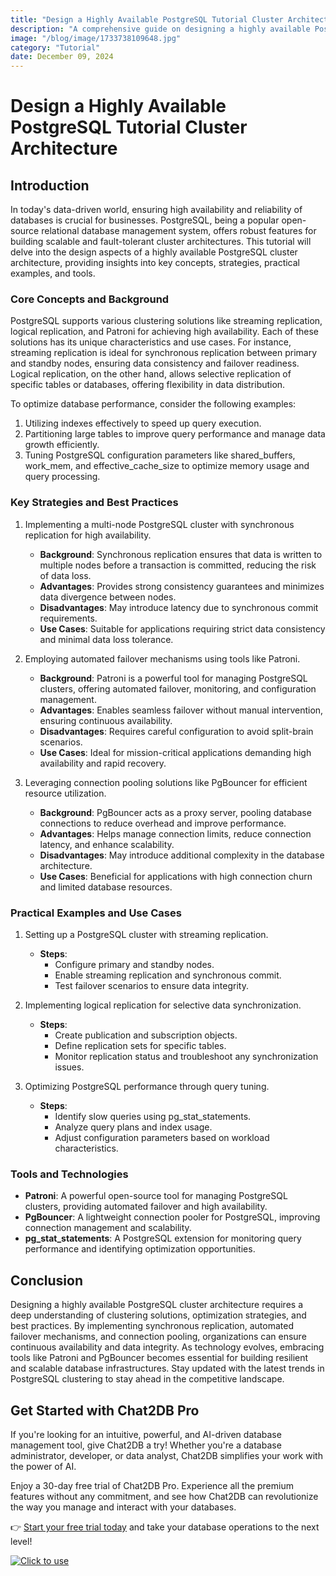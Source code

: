```yaml
---
title: "Design a Highly Available PostgreSQL Tutorial Cluster Architecture"
description: "A comprehensive guide on designing a highly available PostgreSQL cluster architecture, covering key concepts, strategies, practical examples, and tools."
image: "/blog/image/1733738109648.jpg"
category: "Tutorial"
date: December 09, 2024
---
```


# Design a Highly Available PostgreSQL Tutorial Cluster Architecture

## Introduction

In today's data-driven world, ensuring high availability and reliability of databases is crucial for businesses. PostgreSQL, being a popular open-source relational database management system, offers robust features for building scalable and fault-tolerant cluster architectures. This tutorial will delve into the design aspects of a highly available PostgreSQL cluster architecture, providing insights into key concepts, strategies, practical examples, and tools.

### Core Concepts and Background

PostgreSQL supports various clustering solutions like streaming replication, logical replication, and Patroni for achieving high availability. Each of these solutions has its unique characteristics and use cases. For instance, streaming replication is ideal for synchronous replication between primary and standby nodes, ensuring data consistency and failover readiness. Logical replication, on the other hand, allows selective replication of specific tables or databases, offering flexibility in data distribution.

To optimize database performance, consider the following examples:
1. Utilizing indexes effectively to speed up query execution.
2. Partitioning large tables to improve query performance and manage data growth efficiently.
3. Tuning PostgreSQL configuration parameters like shared_buffers, work_mem, and effective_cache_size to optimize memory usage and query processing.

### Key Strategies and Best Practices

1. Implementing a multi-node PostgreSQL cluster with synchronous replication for high availability.
   - **Background**: Synchronous replication ensures that data is written to multiple nodes before a transaction is committed, reducing the risk of data loss.
   - **Advantages**: Provides strong consistency guarantees and minimizes data divergence between nodes.
   - **Disadvantages**: May introduce latency due to synchronous commit requirements.
   - **Use Cases**: Suitable for applications requiring strict data consistency and minimal data loss tolerance.

2. Employing automated failover mechanisms using tools like Patroni.
   - **Background**: Patroni is a powerful tool for managing PostgreSQL clusters, offering automated failover, monitoring, and configuration management.
   - **Advantages**: Enables seamless failover without manual intervention, ensuring continuous availability.
   - **Disadvantages**: Requires careful configuration to avoid split-brain scenarios.
   - **Use Cases**: Ideal for mission-critical applications demanding high availability and rapid recovery.

3. Leveraging connection pooling solutions like PgBouncer for efficient resource utilization.
   - **Background**: PgBouncer acts as a proxy server, pooling database connections to reduce overhead and improve performance.
   - **Advantages**: Helps manage connection limits, reduce connection latency, and enhance scalability.
   - **Disadvantages**: May introduce additional complexity in the database architecture.
   - **Use Cases**: Beneficial for applications with high connection churn and limited database resources.

### Practical Examples and Use Cases

1. Setting up a PostgreSQL cluster with streaming replication.
   - **Steps**:
     - Configure primary and standby nodes.
     - Enable streaming replication and synchronous commit.
     - Test failover scenarios to ensure data integrity.

2. Implementing logical replication for selective data synchronization.
   - **Steps**:
     - Create publication and subscription objects.
     - Define replication sets for specific tables.
     - Monitor replication status and troubleshoot any synchronization issues.

3. Optimizing PostgreSQL performance through query tuning.
   - **Steps**:
     - Identify slow queries using pg_stat_statements.
     - Analyze query plans and index usage.
     - Adjust configuration parameters based on workload characteristics.

### Tools and Technologies

- **Patroni**: A powerful open-source tool for managing PostgreSQL clusters, providing automated failover and high availability.
- **PgBouncer**: A lightweight connection pooler for PostgreSQL, improving connection management and scalability.
- **pg_stat_statements**: A PostgreSQL extension for monitoring query performance and identifying optimization opportunities.

## Conclusion

Designing a highly available PostgreSQL cluster architecture requires a deep understanding of clustering solutions, optimization strategies, and best practices. By implementing synchronous replication, automated failover mechanisms, and connection pooling, organizations can ensure continuous availability and data integrity. As technology evolves, embracing tools like Patroni and PgBouncer becomes essential for building resilient and scalable database infrastructures. Stay updated with the latest trends in PostgreSQL clustering to stay ahead in the competitive landscape.

## Get Started with Chat2DB Pro

If you're looking for an intuitive, powerful, and AI-driven database management tool, give Chat2DB a try! Whether you're a database administrator, developer, or data analyst, Chat2DB simplifies your work with the power of AI.

Enjoy a 30-day free trial of Chat2DB Pro. Experience all the premium features without any commitment, and see how Chat2DB can revolutionize the way you manage and interact with your databases.

👉 [Start your free trial today](https://chat2db.ai/pricing) and take your database operations to the next level!


[![Click to use](/image/blog/bg/chat2db.jpg)](https://chat2db.ai/)
